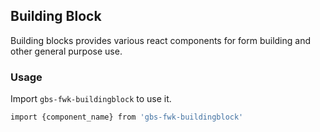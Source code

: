 ## Building Block

Building blocks provides various react components for form building and other general purpose use.

### Usage

Import `gbs-fwk-buildingblock` to use it.

```bash copy
import {component_name} from 'gbs-fwk-buildingblock'
```

